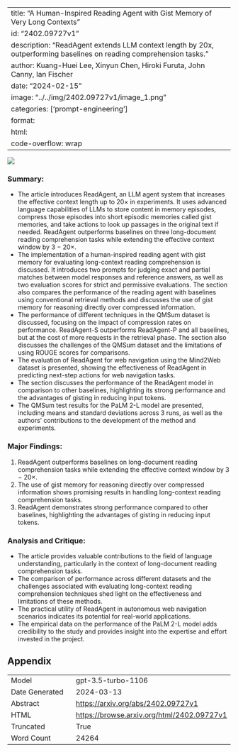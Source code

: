 
---
title: "A Human-Inspired Reading Agent with Gist Memory of Very Long Contexts"
id: "2402.09727v1"
description: "ReadAgent extends LLM context length by 20x, outperforming baselines on reading comprehension tasks."
author: Kuang-Huei Lee, Xinyun Chen, Hiroki Furuta, John Canny, Ian Fischer
date: "2024-02-15"
image: "../../img/2402.09727v1/image_1.png"
categories: ['prompt-engineering']
format:
  html:
    code-overflow: wrap
---

![](../../img/2402.09727v1/image_1.png)

### Summary:
- The article introduces ReadAgent, an LLM agent system that increases the effective context length up to 20× in experiments. It uses advanced language capabilities of LLMs to store content in memory episodes, compress those episodes into short episodic memories called gist memories, and take actions to look up passages in the original text if needed. ReadAgent outperforms baselines on three long-document reading comprehension tasks while extending the effective context window by 3 − 20×.
- The implementation of a human-inspired reading agent with gist memory for evaluating long-context reading comprehension is discussed. It introduces two prompts for judging exact and partial matches between model responses and reference answers, as well as two evaluation scores for strict and permissive evaluations. The section also compares the performance of the reading agent with baselines using conventional retrieval methods and discusses the use of gist memory for reasoning directly over compressed information.
- The performance of different techniques in the QMSum dataset is discussed, focusing on the impact of compression rates on performance. ReadAgent-S outperforms ReadAgent-P and all baselines, but at the cost of more requests in the retrieval phase. The section also discusses the challenges of the QMSum dataset and the limitations of using ROUGE scores for comparisons.
- The evaluation of ReadAgent for web navigation using the Mind2Web dataset is presented, showing the effectiveness of ReadAgent in predicting next-step actions for web navigation tasks.
- The section discusses the performance of the ReadAgent model in comparison to other baselines, highlighting its strong performance and the advantages of gisting in reducing input tokens.
- The QMSum test results for the PaLM 2-L model are presented, including means and standard deviations across 3 runs, as well as the authors' contributions to the development of the method and experiments.

### Major Findings:
1. ReadAgent outperforms baselines on long-document reading comprehension tasks while extending the effective context window by 3 − 20×.
2. The use of gist memory for reasoning directly over compressed information shows promising results in handling long-context reading comprehension tasks.
3. ReadAgent demonstrates strong performance compared to other baselines, highlighting the advantages of gisting in reducing input tokens.

### Analysis and Critique:
- The article provides valuable contributions to the field of language understanding, particularly in the context of long-document reading comprehension tasks.
- The comparison of performance across different datasets and the challenges associated with evaluating long-context reading comprehension techniques shed light on the effectiveness and limitations of these methods.
- The practical utility of ReadAgent in autonomous web navigation scenarios indicates its potential for real-world applications.
- The empirical data on the performance of the PaLM 2-L model adds credibility to the study and provides insight into the expertise and effort invested in the project.

## Appendix

|          |          |
|----------|----------|
| Model     | gpt-3.5-turbo-1106       |
| Date Generated     | 2024-03-13       |
| Abstract | [https://arxiv.org/abs/2402.09727v1](https://arxiv.org/abs/2402.09727v1)        |
| HTML     | [https://browse.arxiv.org/html/2402.09727v1](https://browse.arxiv.org/html/2402.09727v1)       |
| Truncated       | True       |
| Word Count       | 24264       |